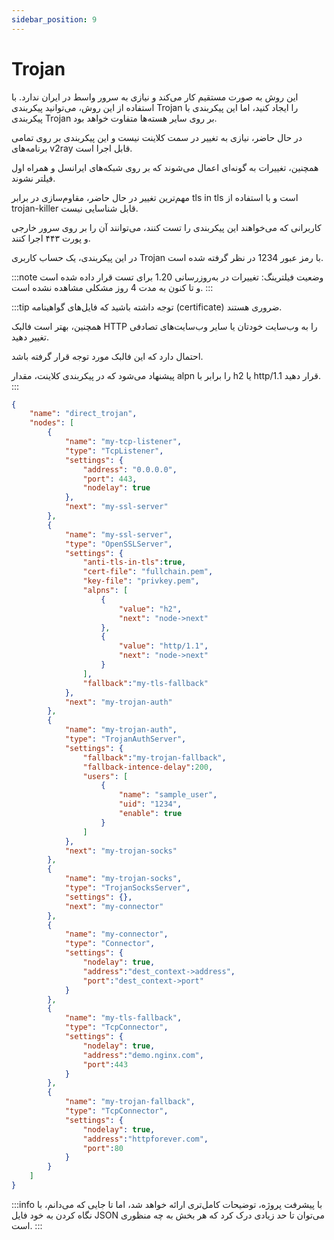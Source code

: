 ```yaml
---
sidebar_position: 9
---
```


# Trojan

این روش به صورت مستقیم کار می‌کند و نیازی به سرور واسط در ایران ندارد. با استفاده از این روش، می‌توانید پیکربندی Trojan را ایجاد کنید، اما این پیکربندی با پیکربندی Trojan بر روی سایر هسته‌ها متفاوت خواهد بود.

در حال حاضر، نیازی به تغییر در سمت کلاینت نیست و این پیکربندی بر روی تمامی برنامه‌های v2ray قابل اجرا است.

همچنین، تغییرات به گونه‌ای اعمال می‌شوند که بر روی شبکه‌های ایرانسل و همراه اول فیلتر نشوند.

مهم‌ترین تغییر در حال حاضر، مقاوم‌سازی در برابر tls in tls است و با استفاده از trojan-killer قابل شناسایی نیست.

کاربرانی که می‌خواهند این پیکربندی را تست کنند، می‌توانند آن را بر روی سرور خارجی و پورت ۴۴۳ اجرا کنند.

در این پیکربندی، یک حساب کاربری Trojan با رمز عبور 1234 در نظر گرفته شده است.

:::note
وضعیت فیلترینگ:
تغییرات در به‌روزرسانی 1.20 برای تست قرار داده شده است و تا کنون به مدت 4 روز مشکلی مشاهده نشده است.
:::

:::tip
توجه داشته باشید که فایل‌های گواهینامه (certificate) ضروری هستند.

همچنین، بهتر است فالبک HTTP را به وب‌سایت خودتان یا سایر وب‌سایت‌های تصادفی تغییر دهید.

احتمال دارد که این فالبک مورد توجه قرار گرفته باشد.

پیشنهاد می‌شود که در پیکربندی کلاینت، مقدار alpn را برابر با h2 یا http/1.1 قرار دهید.
:::
```json
{
    "name": "direct_trojan",
    "nodes": [
        {
            "name": "my-tcp-listener",
            "type": "TcpListener",
            "settings": {
                "address": "0.0.0.0",
                "port": 443,
                "nodelay": true
            },
            "next": "my-ssl-server"
        },
        {
            "name": "my-ssl-server",
            "type": "OpenSSLServer",
            "settings": {
                "anti-tls-in-tls":true,
                "cert-file": "fullchain.pem",
                "key-file": "privkey.pem",
                "alpns": [
                    {
                        "value": "h2",
                        "next": "node->next"
                    },
                    {
                        "value": "http/1.1",
                        "next": "node->next"
                    }
                ],
                "fallback":"my-tls-fallback"
            },
            "next": "my-trojan-auth"
        },
        {
            "name": "my-trojan-auth",
            "type": "TrojanAuthServer",
            "settings": {
                "fallback":"my-trojan-fallback",
                "fallback-intence-delay":200,
                "users": [
                    {
                        "name": "sample_user",
                        "uid": "1234",
                        "enable": true
                    }
                ]
            },
            "next": "my-trojan-socks"
        },
        {
            "name": "my-trojan-socks",
            "type": "TrojanSocksServer",
            "settings": {},
            "next": "my-connector"
        },
        {
            "name": "my-connector",
            "type": "Connector",
            "settings": {
                "nodelay": true,
                "address":"dest_context->address",
                "port":"dest_context->port"
            }
        },
        {
            "name": "my-tls-fallback",
            "type": "TcpConnector",
            "settings": {
                "nodelay": true,
                "address":"demo.nginx.com",
                "port":443
            }
        },
        {
            "name": "my-trojan-fallback",
            "type": "TcpConnector",
            "settings": {
                "nodelay": true,
                "address":"httpforever.com",
                "port":80
            }
        }
    ]
}
```

:::info
با پیشرفت پروژه، توضیحات کامل‌تری ارائه خواهد شد، اما تا جایی که می‌دانم، با نگاه کردن به خود فایل JSON می‌توان تا حد زیادی درک کرد که هر بخش به چه منظوری است.
:::